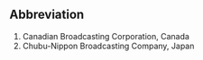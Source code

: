 ==Abbreviation==

#Canadian Broadcasting Corporation, Canada
#Chubu-Nippon Broadcasting Company, Japan